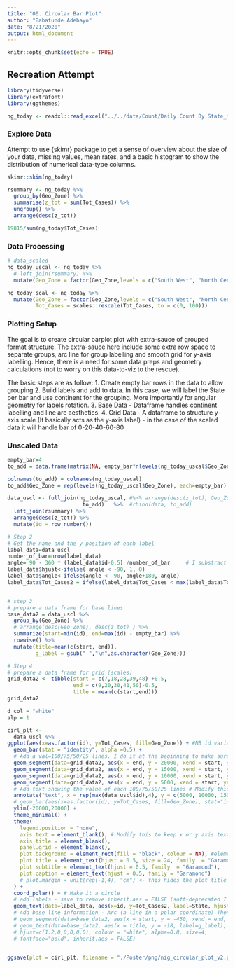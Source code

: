 ```yaml
---
title: "00. Circular Bar Plot"
author: "Babatunde Adebayo"
date: "8/21/2020"
output: html_document
---
```

  
  ```r
knitr::opts_chunk$set(echo = TRUE)
```

## Recreation Attempt
```r
library(tidyverse)
library(extrafont)
library(ggthemes)
```

```r
ng_today <- readxl::read_excel("../../data/Count/Daily Count By State_final_V2.xlsx", sheet = "Today")
```

### Explore Data
Attempt to use {skimr} package to get a sense of overview about the size of your data, missing values, mean rates, and a basic histogram to show the distribution of numerical data-type columns.
```r
skimr::skim(ng_today)
```
```r
rsummary <- ng_today %>% 
  group_by(Geo_Zone) %>% 
  summarise(z_tot = sum(Tot_Cases)) %>% 
  ungroup() %>% 
  arrange(desc(z_tot)) 

19815/sum(ng_today$Tot_Cases)
```


### Data Processing

```r
# data_scaled 
ng_today_uscal <- ng_today %>% 
  # left_join(rsummary) %>% 
  mutate(Geo_Zone = factor(Geo_Zone,levels = c("South West", "North Central", "South South", "North West", "South East", "North East"))) 

ng_today_scal <- ng_today %>% 
  mutate(Geo_Zone = factor(Geo_Zone,levels = c("South West", "North Central", "South South", "North West", "South East", "North East")),
         Tot_Cases = scales::rescale(Tot_Cases, to = c(0, 100)))

```

### Plotting Setup
The goal is to create circular barplot plot with extra-sauce of grouped format structure. The extra-sauce here include some extra row space to separate groups, arc line for group labelling and smooth grid for y-axis labelling. 
Hence, there is a need for some data preps and geometry calculations (not to worry on this data-to-viz to the rescue).

The basic steps are as follow:
  1. Create empty bar rows in the data to allow grouping 
2. Build labels and add to data. In this case, we will label the State per bar and use continent for the grouping. More importantly for angular geometry for labels rotation.
3. Base Data - Dataframe handles continent labelling and line arc aesthetics. 
4. Grid Data - A dataframe to structure y-axis scale (It basically acts as the y-axis label) -  in the case of the scaled data it will handle bar of 0-20-40-60-80 

### Unscaled Data
```r
empty_bar=4
to_add = data.frame(matrix(NA, empty_bar*nlevels(ng_today_uscal$Geo_Zone), ncol(ng_today_uscal)) )

colnames(to_add) = colnames(ng_today_uscal)
to_add$Geo_Zone = rep(levels(ng_today_uscal$Geo_Zone), each=empty_bar)

data_uscl <- full_join(ng_today_uscal, #%>% arrange(desc(z_tot), Geo_Zone), 
                        to_add)   %>%  #rbind(data, to_add)
  left_join(rsummary) %>% 
  arrange(desc(z_tot)) %>%
  mutate(id = row_number())

# Step 2
# Get the name and the y position of each label
label_data=data_uscl
number_of_bar=nrow(label_data)
angle= 90 - 360 * (label_data$id-0.5) /number_of_bar     # I substract 0.5 because the letter must have the angle of the center of the bars. Not extreme right(1) or extreme left (0)
label_data$hjust<-ifelse( angle < -90, 1, 0)
label_data$angle<-ifelse(angle < -90, angle+180, angle)
label_data$Tot_Cases2 = ifelse(label_data$Tot_Cases < max(label_data$Tot_Cases,na.rm = T), label_data$Tot_Cases+500,label_data$Tot_Cases)


# step 3
# prepare a data frame for base lines
base_data2 = data_uscl %>% 
  group_by(Geo_Zone) %>% 
  # arrange(desc(Geo_Zone), desc(z_tot) ) %>% 
  summarize(start=min(id), end=max(id) - empty_bar) %>% 
  rowwise() %>% 
  mutate(title=mean(c(start, end)),
         g_label = gsub(" ","\n",as.character(Geo_Zone)))

# Step 4
# prepare a data frame for grid (scales)
grid_data2 <- tibble(start = c(7,18,28,39,48) +0.5,
                     end = c(9,20,30,41,50)-0.5,
                     title = mean(c(start,end)))
grid_data2
```

```r
d_col = "white"
alp = 1

cirl_plt <- 
  data_uscl %>% 
ggplot(aes(x=as.factor(id), y=Tot_Cases, fill=Geo_Zone)) + #NB id variable is a factor
  geom_bar(stat = "identity", alpha =0.5) +
  # Add a val=100/75/50/25 lines. I do it at the beginning to make sure barplots are OVER it.
  geom_segment(data=grid_data2, aes(x = end, y = 20000, xend = start, yend = 20000), colour = d_col, alpha=alp, size=0.3 , inherit.aes = FALSE ) +
  geom_segment(data=grid_data2, aes(x = end, y = 15000, xend = start, yend = 15000), colour = d_col, alpha=alp, size=0.3 , inherit.aes = FALSE ) +
  geom_segment(data=grid_data2, aes(x = end, y = 10000, xend = start, yend = 10000), colour = d_col, alpha=alp, size=0.3 , inherit.aes = FALSE ) +
  geom_segment(data=grid_data2, aes(x = end, y = 5000, xend = start, yend = 5000), colour = d_col, alpha=alp, size=0.3 , inherit.aes = FALSE ) +
  # Add text showing the value of each 100/75/50/25 lines # Modify this accordingly for an unscaled data
  annotate("text", x = rep(max(data_uscl$id),4), y = c(5000, 10000, 15000, 20000), label = c("5,000", "10,000", "15,000", "20,000") , color=d_col, size=3 , angle=0, fontface="bold", hjust=1) +
  # geom_bar(aes(x=as.factor(id), y=Tot_Cases, fill=Geo_Zone), stat="identity", alpha=0.5) +
  ylim(-20000,20000) + 
  theme_minimal() +
  theme(
    legend.position = "none",
    axis.text = element_blank(), # Modify this to keep x or y axis text
    axis.title = element_blank(),
    panel.grid = element_blank(),
    plot.background = element_rect(fill = "black", colour = NA), #element_rect(fill = "black"),
    plot.title = element_text(hjust = 0.5, size = 24, family  = "Garamond"),
    plot.subtitle = element_text(hjust = 0.5, family  = "Garamond"),
    plot.caption = element_text(hjust = 0.5, family = "Garamond")
    # plot.margin = unit(rep(-1,4), "cm") <- this hides the plot title if not commented out
  ) + 
  coord_polar() + # Make it a circle
  # add labels - save to remove inherit.aes = FALSE (soft-deprecated I believe)
  geom_text(data=label_data, aes(x=id, y=Tot_Cases2, label=State, hjust=hjust), color=d_col, fontface="bold",alpha=0.7, size=3.5, angle= label_data$angle) #+
  # Add base line information - Arc (a line in a polar coordinate) Then Label ( gridText Can be use to enhance text placement - say for a two line display)
  # geom_segment(data=base_data2, aes(x = start, y = -450, xend = end, yend = -450), colour = "white", alpha=0.8, size=0.7 , inherit.aes = FALSE )  #+
  # geom_text(data=base_data2, aes(x = title, y = -18, label=g_label),
  # hjust=c(1.2,0,0,0,0,0), colour = "white", alpha=0.8, size=4,
  # fontface="bold", inherit.aes = FALSE)


ggsave(plot = cirl_plt, filename = "./Poster/png/nig_circular_plot_v2.png", device = 'png',dpi = 320)
```

